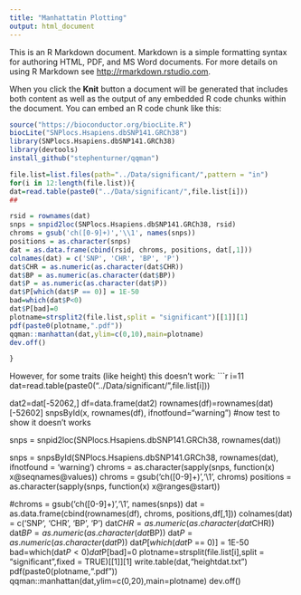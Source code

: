 ```yaml
---
title: "Manhattatin Plotting"
output: html_document
---
```


This is an R Markdown document. Markdown is a simple formatting syntax for authoring HTML, PDF, and MS Word documents. For more details on using R Markdown see <http://rmarkdown.rstudio.com>.

When you click the **Knit** button a document will be generated that includes both content as well as the output of any embedded R code chunks within the document. You can embed an R code chunk like this:
```r
source("https://bioconductor.org/biocLite.R")
biocLite("SNPlocs.Hsapiens.dbSNP141.GRCh38")
library(SNPlocs.Hsapiens.dbSNP141.GRCh38)
library(devtools)
install_github("stephenturner/qqman")
```

```r
file.list=list.files(path="../Data/significant/",pattern = "in")
for(i in 12:length(file.list)){
dat=read.table(paste0("../Data/significant/",file.list[i]))
##

rsid = rownames(dat)
snps = snpid2loc(SNPlocs.Hsapiens.dbSNP141.GRCh38, rsid)
chroms = gsub('ch([0-9]+)','\\1', names(snps))
positions = as.character(snps)
dat = as.data.frame(cbind(rsid, chroms, positions, dat[,1]))
colnames(dat) = c('SNP', 'CHR', 'BP', 'P')
dat$CHR = as.numeric(as.character(dat$CHR))
dat$BP = as.numeric(as.character(dat$BP))
dat$P = as.numeric(as.character(dat$P))
dat$P[which(dat$P == 0)] = 1E-50
bad=which(dat$P<0)
dat$P[bad]=0
plotname=strsplit2(file.list,split = "significant")[[1]][1]
pdf(paste0(plotname,".pdf"))
qqman::manhattan(dat,ylim=c(0,10),main=plotname)
dev.off()

}

```

However, for some traits (like height) this doesn't work:
```r
i=11
dat=read.table(paste0("../Data/significant/",file.list[i]))

dat2=dat[-52062,]
df=data.frame(dat2)
rownames(df)=rownames(dat)[-52602]
snpsById(x, rownames(df), ifnotfound="warning") #now test to show it doesn't works

snps = snpid2loc(SNPlocs.Hsapiens.dbSNP141.GRCh38, rownames(dat))

snps = snpsById(SNPlocs.Hsapiens.dbSNP141.GRCh38, rownames(dat), 
   ifnotfound = 'warning')
chroms = as.character(sapply(snps, function(x) x@seqnames@values))
chroms = gsub('ch([0-9]+)','\\1', chroms)
positions = as.character(sapply(snps, function(x) x@ranges@start))

#chroms = gsub('ch([0-9]+)','\\1', names(snps))
dat = as.data.frame(cbind(rownames(df), chroms, positions,df[,1]))
colnames(dat) = c('SNP', 'CHR', 'BP', 'P')
dat$CHR = as.numeric(as.character(dat$CHR))
dat$BP = as.numeric(as.character(dat$BP))
dat$P = as.numeric(as.character(dat$P))
dat$P[which(dat$P == 0)] = 1E-50
bad=which(dat$P<0)
dat$P[bad]=0
plotname=strsplit(file.list[i],split = "significant",fixed = TRUE)[[1]][1]
write.table(dat,"heightdat.txt")
pdf(paste0(plotname,".pdf"))
qqman::manhattan(dat,ylim=c(0,20),main=plotname)
dev.off()